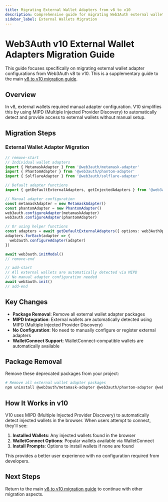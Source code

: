 ```yaml
---
title: Migrating External Wallet Adapters from v8 to v10
description: Comprehensive guide for migrating Web3Auth external wallet adapter configurations from v8 to v10.
sidebar_label: External Wallets Migration
---
```



# Web3Auth v10 External Wallet Adapters Migration Guide

This guide focuses specifically on migrating external wallet adapter configurations from Web3Auth v8
to v10. This is a supplementary guide to the main
[v8 to v10 migration guide](README.mdx).

## Overview

In v8, external wallets required manual adapter configuration. V10 simplifies this by using MIPD
(Multiple Injected Provider Discovery) to automatically detect and provide access to external
wallets without manual setup.

## Migration Steps

### External Wallet Adapter Migration

```typescript
// remove-start
// Individual wallet adapters
import { MetamaskAdapter } from '@web3auth/metamask-adapter'
import { PhantomAdapter } from '@web3auth/phantom-adapter'
import { SolflareAdapter } from '@web3auth/solflare-adapter'

// Default adapter functions
import { getDefaultExternalAdapters, getInjectedAdapters } from '@web3auth/default-evm-adapter'

// Manual adapter configuration
const metamaskAdapter = new MetamaskAdapter()
const phantomAdapter = new PhantomAdapter()
web3auth.configureAdapter(metamaskAdapter)
web3auth.configureAdapter(phantomAdapter)

// Or using helper functions
const adapters = await getDefaultExternalAdapters({ options: web3AuthOptions })
adapters.forEach(adapter => {
  web3auth.configureAdapter(adapter)
})

await web3auth.initModal()
// remove-end

// add-start
// All external wallets are automatically detected via MIPD
// No manual adapter configuration needed
await web3auth.init()
// add-end
```

## Key Changes

- **Package Removal**: Remove all external wallet adapter packages
- **MIPD Integration**: External wallets are automatically detected using MIPD (Multiple Injected
  Provider Discovery)
- **No Configuration**: No need to manually configure or register external adapters
- **WalletConnect Support**: WalletConnect-compatible wallets are automatically available

## Package Removal

Remove these deprecated packages from your project:

```bash npm2yarn
# Remove all external wallet adapter packages
npm uninstall @web3auth/metamask-adapter @web3auth/phantom-adapter @web3auth/solflare-adapter @web3auth/slope-adapter @web3auth/default-evm-adapter @web3auth/default-solana-adapter
```

## How It Works in v10

V10 uses MIPD (Multiple Injected Provider Discovery) to automatically detect injected wallets in the
browser. When users attempt to connect, they'll see:

1. **Installed Wallets**: Any injected wallets found in the browser
2. **WalletConnect Options**: Popular wallets available via WalletConnect
3. **Install Prompts**: Options to install wallets if none are found

This provides a better user experience with no configuration required from developers.

## Next Steps

Return to the main [v8 to v10 migration guide](README.mdx) to continue with other
migration aspects.
